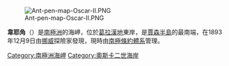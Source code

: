 [[Image:Ant-pen-map-Oscar-II.PNG|thumb]]

{{Coord|66|29|S|61|42|W||display=title}}

'''韋耶角'''（{{lang-en|Veier Head}}）是[[南極洲|南極洲]]的海岬，位於[[葛拉漢地|葛拉漢地]]東岸，是[[賈森半島|賈森半島]]的最南端，在1893年12月9日由[[挪威|挪威]]探險家發現，現時由[[南極條約體系|南極條約體系]]管理。

{{DEFAULTSORT:Veier Head}}
[[Category:南極洲海岬|Category:南極洲海岬]]
[[Category:奧斯卡二世海岸|Category:奧斯卡二世海岸]]


{{OscarIICoast-geo-stub}}
